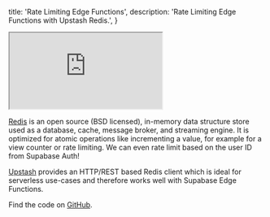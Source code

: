 
  title: 'Rate Limiting Edge Functions',
  description: 'Rate Limiting Edge Functions with Upstash Redis.',
}

<div class="video-container">
  <iframe
    src="https://www.youtube-nocookie.com/embed/o4ooiE-SdUg"
    frameBorder="1"
    allow="accelerometer; autoplay; clipboard-write; encrypted-media; gyroscope; picture-in-picture"
    allowFullScreen
  ></iframe>
</div>

[Redis](https://redis.io/docs/about/) is an open source (BSD licensed), in-memory data structure store used as a database, cache, message broker, and streaming engine. It is optimized for atomic operations like incrementing a value, for example for a view counter or rate limiting. We can even rate limit based on the user ID from Supabase Auth!

[Upstash](https://upstash.com/) provides an HTTP/REST based Redis client which is ideal for serverless use-cases and therefore works well with Supabase Edge Functions.

Find the code on [GitHub](https://github.com/supabase/supabase/tree/master/examples/edge-functions/supabase/functions/upstash-redis-counter).


